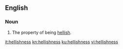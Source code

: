 ==English==

===Noun===
{{en-noun|-|es}}

# The property of being [[hellish]].

[[it:hellishness]]
[[kn:hellishness]]
[[ku:hellishness]]
[[vi:hellishness]]